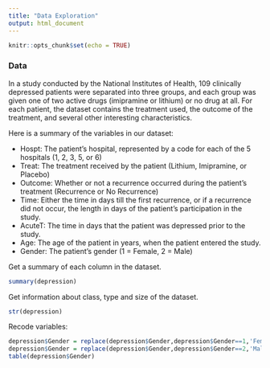 ```yaml
---
title: "Data Exploration"
output: html_document
---
```


```r
knitr::opts_chunk$set(echo = TRUE)
```

### Data

In a study conducted by the National Institutes of Health, 109 clinically depressed patients were separated into three groups, and each group was given one of two active drugs (imipramine or lithium) or no drug at all. For each patient, the dataset contains the treatment used, the outcome of the treatment, and several other interesting characteristics.

Here is a summary of the variables in our dataset:

* Hospt: The patient's hospital, represented by a code for each of the 5 hospitals (1, 2, 3, 5, or 6)
* Treat: The treatment received by the patient (Lithium, Imipramine, or Placebo)
* Outcome: Whether or not a recurrence occurred during the patient's treatment (Recurrence or No Recurrence)
* Time: Either the time in days till the first recurrence, or if a recurrence did not occur, the length in days of the patient's participation in the study.
* AcuteT: The time in days that the patient was depressed prior to the study.
* Age: The age of the patient in years, when the patient entered the study.
* Gender: The patient's gender (1 = Female, 2 = Male)


Get a summary of each column in the dataset. 
```r
summary(depression)
```


Get information about class, type and size of the dataset. 
```r
str(depression)
```


Recode variables:
```r
depression$Gender = replace(depression$Gender,depression$Gender==1,'Female');
depression$Gender = replace(depression$Gender,depression$Gender==2,'Male');
table(depression$Gender)
```




